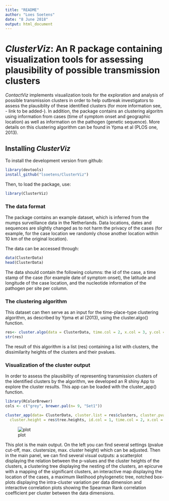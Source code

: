 ```yaml
---
title: "README"
author: "Loes Soetens"
date: "8 June 2018"
output: html_document
---
```



*ClusterViz*: An R package containing visualization tools for assessing plausibility of possible transmission clusters
=================================================
*ContactViz* implements visualization tools for the exploration and analysis of possible transmission clusters in order to help outbreak investigators to assess the plausiblity of these identified clusters (for more information see, - link to be added-). In addition, the package contains an clustering algoritm using information from cases (time of symptom onset and geographic location) as well as information on the pathogen (genetic sequence). More details on this clustering algorithm can be found in Ypma et al (PLOS one, 2013).  


Installing *ClusterViz*
-------------
To install the development version from github:
```r
library(devtools)
install_github("lsoetens/ClusterViz")
```


Then, to load the package, use:
```r
library(ClusterViz)
```

### The data format

The package contains an example dataset, which is inferred from the mumps surveillance data in the Netherlands. Data locations, dates and sequences are slightly changed as to not harm the privacy of the cases (for example, for the case location we randomly chose another location within 10 km of the original location). 

The data can be accessed through:
```r
data(ClusterData)
head(ClusterData)
```

The data should contain the following columns: the id of the case, a time stamp of the case (for example date of symptom onset), the latitude and longitude of the case location, and the nucleotide information of the pathogen per site per column.


### The clustering algorithm

This dataset can then serve as an input for the time-place-type clustering algorithm, as described by Ypma et al (2013), using the cluster.algo() function.
```r
res<- cluster.algo(data = ClusterData, time.col = 2, x.col = 3, y.col = 4, gen.col= 5:194)
str(res)
```
The result of this algorithm is a list (res) containing a list with clusters, the dissimilarity heights of the clusters and their pvalues. 

### Visualization of the cluster output

In order to assess the plausibility of representing transmission clusters of the identified clusters by the algorithm, we developed an R shiny App to explore the cluster results. This app can be loaded with the cluster_app() function.
```r
library(RColorBrewer)
cols <- c("grey", brewer.pal(n= 9, "Set1"))

cluster_app(data= ClusterData, cluster.list = res$clusters, cluster.pvalue = res$p.values, 
  cluster.height = res$tree.heights, id.col = 1, time.col = 2, x.col = 3, y.col = 4, gen.col = 5:194, cols = cols)
```

![plot](https://github.com/lsoetens/ClusterViz/blob/master/Figs/shiny_app_screenshot.PNG)


This plot is the main output. On the left you can find several settings (pvalue cut-off, max. clustersize, max. cluster height) which can be adjusted. Then in the main panel, we can find several visual outputs: a scatterplot displaying the relation between the p-values and the cluster heights of the clusters, a clustering tree displaying the nesting of the clusters, an epicurve with a mapping of the significant clusters, an interactive map displaying the location of the cases, a maximum likelihood phylogenetic tree, notched box-plots displaying the intra-cluster variation per data dimension and interactive correlation plots showing the Spearman Rank correlation coefficient per cluster between the data dimensions. 


